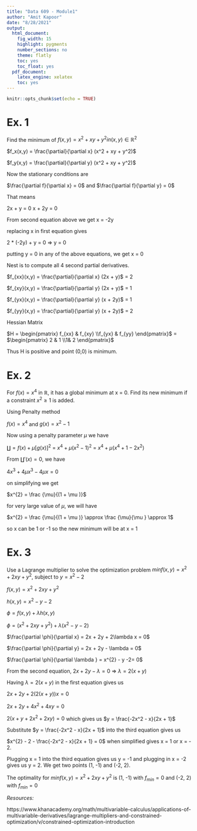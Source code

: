 ```yaml
---
title: "Data 609 - Module1"
author: "Amit Kapoor"
date: "8/28/2021"
output:
  html_document:
    fig_width: 15
    highlight: pygments
    number_sections: no
    theme: flatly
    toc: yes
    toc_float: yes
  pdf_document:
    latex_engine: xelatex
    toc: yes
---
```



```r
knitr::opts_chunk$set(echo = TRUE)
```


# Ex. 1
Find the minimum of $f(x,y) = x^2 + xy + y^2 in (x, y) \in \mathbb{R}^2$

$f_x(x,y) = \frac{\partial}{\partial x} (x^2 + xy + y^2)$

$f_y(x,y) = \frac{\partial}{\partial y} (x^2 + xy + y^2)$

Now the stationary conditions are 

$\frac{\partial f}{\partial x} = 0$ and $\frac{\partial f}{\partial y} = 0$

That means

2x + y = 0
x + 2y = 0

From second equation above we get x = -2y

replacing x in first equation gives

2 * (-2y) + y = 0 => y = 0

putting y = 0 in any of the above equations, we get x = 0 

Nest is to compute all 4 second partial derivatives.

$f_{xx}(x,y) = \frac{\partial}{\partial x} (2x + y)$ = 2

$f_{xy}(x,y) = \frac{\partial}{\partial y} (2x + y)$ = 1 

$f_{yx}(x,y) = \frac{\partial}{\partial y} (x + 2y)$ = 1

$f_{yy}(x,y) = \frac{\partial}{\partial y} (x + 2y)$ = 2

Hessian Matrix 

$H = \begin{pmatrix} f_{xx}  & f_{xy} \\f_{yx} & f_{yy} \end{pmatrix}$ = $\begin{pmatrix} 2  & 1 \\1& 2 \end{pmatrix}$ 

Thus H is positive and point (0,0) is minimum.


# Ex. 2
For $f(x)= x^{4}$ in $\mathbb{R}$, it has a global minimum at x = 0. Find its new minimum if a constraint $x^{2}  \geq 1$ is added.

Using Penalty method

$f(x)= x^{4}$ and $g(x)=x^{2}-1$

Now using a penalty parameter $\mu$ we have

$\amalg = f(x) +  \mu [g(x)]^2$ = $x^{4} + \mu (x^{2}-1)^2$ = $x^{4} + \mu (x^{4}+1-2x^{2})$

From $\amalg'(x) = 0$, we have

$4 x^{3} + 4 \mu x^{3} -4 \mu x= 0$ 

on simplifying we get

$x^{2} = \frac {\mu}{(1 + \mu )}$ 

for very large value of $\mu$, we will have 

$x^{2} = \frac {\mu}{(1 + \mu )} \approx \frac {\mu}{\mu } \approx 1$ 

so x can be 1 or -1 so the new minimum will be at x = 1

# Ex. 3
Use a Lagrange multiplier to solve the optimization problem $min f(x,y) =  x^{2} + 2xy +  y^{2}$, subject to $y = x^{2} - 2$

$f(x,y) =  x^{2} + 2xy +  y^{2}$

$h(x, y) = x^{2} - y -2$

$\phi = f(x, y) +  \lambda h(x,y)$ 

$\phi = (x^{2} + 2xy +  y^{2}) +  \lambda (x^{2} - y -2)$

$\frac{\partial \phi}{\partial x} = 2x + 2y +  2\lambda x = 0$

$\frac{\partial \phi}{\partial y} = 2x + 2y - \lambda = 0$

$\frac{\partial \phi}{\partial  \lambda } =  x^{2} - y -2= 0$

From the second equation, $2x + 2y - \lambda = 0$ => $\lambda = 2(x + y)$

Having $\lambda = 2(x + y)$ in the first equation gives us

$2x + 2y +  2(2(x + y)) x = 0$

$2x + 2y +  4x^2 + 4xy = 0$

$2(x + y + 2x^2 + 2xy) = 0$ which gives us $y = \frac{-2x^2 - x}{2x + 1}$

Substitute $y = \frac{-2x^2 - x}{2x + 1}$ into the third equation gives us

$x^{2} - 2 - \frac{-2x^2 - x}{2x + 1}  = 0$ when simplified gives x = 1 or x = - 2.

Plugging x = 1 into the third equation gives us y = -1 and plugging in x = -2 gives us y = 2. We get two points (1, -1) and (-2, 2).

The optimality for $min f(x,y) =  x^{2} + 2xy +  y^{2}$ is (1, -1) with $f_{min} = 0$ and (-2, 2) with $f_{min} = 0$


*Resources:*

https://www.khanacademy.org/math/multivariable-calculus/applications-of-multivariable-derivatives/lagrange-multipliers-and-constrained-optimization/v/constrained-optimization-introduction















